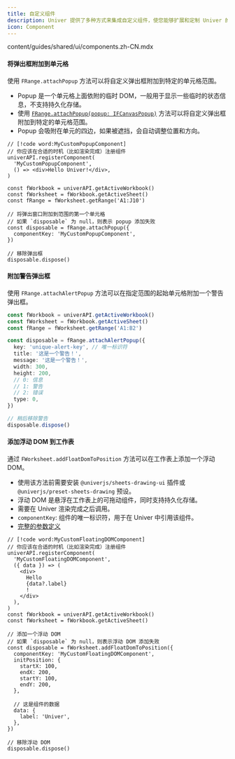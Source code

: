 ```yaml
---
title: 自定义组件
description: Univer 提供了多种方式来集成自定义组件，使您能够扩展和定制 Univer 的功能。本指南将介绍几种常用的方法。
icon: Component
---
```


<include cwd>content/guides/shared/ui/components.zh-CN.mdx</include>

#### 将弹出框附加到单元格

使用 `FRange.attachPopup` 方法可以将自定义弹出框附加到特定的单元格范围。

- Popup 是一个单元格上面依附的临时 DOM，一般用于显示一些临时的状态信息，不支持持久化存储。
- 使用 [`FRange.attachPopup(popup: IFCanvasPopup)`](https://reference.univer.ai/zh-CN/classes/FRange#attachpopup) 方法可以将自定义弹出框附加到特定的单元格范围。
- Popup 会吸附在单元的四边，如果被遮挡，会自动调整位置和方向。

```tsx
// [!code word:MyCustomPopupComponent]
// 你应该在合适的时机（比如渲染完成）注册组件
univerAPI.registerComponent(
  'MyCustomPopupComponent',
  () => <div>Hello Univer!</div>,
)

const fWorkbook = univerAPI.getActiveWorkbook()
const fWorksheet = fWorkbook.getActiveSheet()
const fRange = fWorksheet.getRange('A1:J10')

// 将弹出窗口附加到范围的第一个单元格
// 如果 `disposable` 为 null，则表示 popup 添加失败
const disposable = fRange.attachPopup({
  componentKey: 'MyCustomPopupComponent',
})

// 移除弹出框
disposable.dispose()
```

#### 附加警告弹出框

使用 `FRange.attachAlertPopup` 方法可以在指定范围的起始单元格附加一个警告弹出框。

```typescript
const fWorkbook = univerAPI.getActiveWorkbook()
const fWorksheet = fWorkbook.getActiveSheet()
const fRange = fWorksheet.getRange('A1:B2')

const disposable = fRange.attachAlertPopup({
  key: 'unique-alert-key', // 唯一标识符
  title: '这是一个警告！',
  message: '这是一个警告！',
  width: 300,
  height: 200,
  // 0: 信息
  // 1: 警告
  // 2: 错误
  type: 0,
})

// 稍后移除警告
disposable.dispose()
```

#### 添加浮动 DOM 到工作表

通过 `FWorksheet.addFloatDomToPosition` 方法可以在工作表上添加一个浮动 DOM。

- 使用该方法前需要安装 `@univerjs/sheets-drawing-ui` 插件或 `@univerjs/preset-sheets-drawing` 预设。
- 浮动 DOM 是悬浮在工作表上的可拖动组件，同时支持持久化存储。
- 需要在 Univer 渲染完成之后调用。
- `componentKey`: 组件的唯一标识符，用于在 Univer 中引用该组件。
- [完整的参数定义](https://github.com/dream-num/univer/blob/dev/packages/sheets-drawing-ui/src/facade/f-worksheet.ts#L32)

```tsx
// [!code word:MyCustomFloatingDOMComponent]
// 你应该在合适的时机（比如渲染完成）注册组件
univerAPI.registerComponent(
  'MyCustomFloatingDOMComponent',
  ({ data }) => (
    <div>
      Hello
      {data?.label}
      !
    </div>
  ),
)
const fWorkbook = univerAPI.getActiveWorkbook()
const fWorksheet = fWorkbook.getActiveSheet()

// 添加一个浮动 DOM
// 如果 `disposable` 为 null，则表示浮动 DOM 添加失败
const disposable = fWorksheet.addFloatDomToPosition({
  componentKey: 'MyCustomFloatingDOMComponent',
  initPosition: {
    startX: 100,
    endX: 200,
    startY: 100,
    endY: 200,
  },

  // 这是组件的数据
  data: {
    label: 'Univer',
  },
})

// 移除浮动 DOM
disposable.dispose()
```
